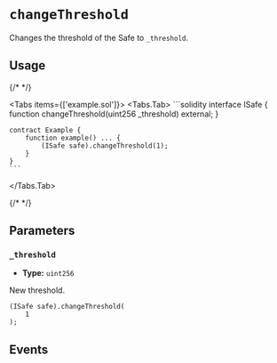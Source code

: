 
# `changeThreshold`

Changes the threshold of the Safe to `_threshold`.

<OnlySafeTxCallout />

## Usage

{/* <!-- vale off --> */}

<Tabs items={['example.sol']}>
  <Tabs.Tab>
    ```solidity
    interface ISafe {
        function changeThreshold(uint256 _threshold) external;
    }

    contract Example {
        function example() ... {
            (ISafe safe).changeThreshold(1);
        }
    }
    ```
  </Tabs.Tab>
</Tabs>

{/* <!-- vale on --> */}

## Parameters

### `_threshold`

- **Type:** `uint256`

New threshold.

```solidity focus=2
(ISafe safe).changeThreshold(
    1
);
```

## Events

<ChangedThreshold />
